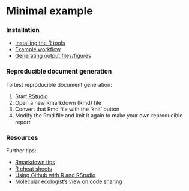 Minimal example
===========


### Installation

 * [Installing the R tools](Installation.md)
 * [Example workflow](Atlas.md)
 * [Generating output files/figures](Output.md)


### Reproducible document generation

To test reproducible document generation:

 1. Start [RStudio](http://www.rstudio.com/)
 1. Open a new Rmarkdown (Rmd) file 
 1. Convert that Rmd file with the 'knit' button
 1. Modify the Rmd file and knit it again to make your own reproducible report


### Resources

Further tips:

 * [Rmarkdown tips](http://rmarkdown.rstudio.com/)
 * [R cheat sheets](http://devcheatsheet.com/tag/r/)
 * [Using Github with R and RStudio](http://www.molecularecologist.com/2013/11/using-github-with-r-and-rstudio/)
 * [Molecular ecologist's view on code sharing](http://www.molecularecologist.com/2013/08/want-to-share-your-code/)


